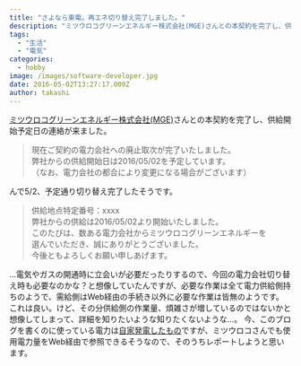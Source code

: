 ```yaml
---
title: "さよなら東電。再エネ切り替え完了しました。"
description: "ミツウロコグリーンエネルギー株式会社(MGE)さんとの本契約を完了し、供給開始予定日の連絡が来ました。  現在ご契約の電力会社への廃止取次が完了いたしました。 ..."
tags:
  - "生活"
  - "電気"
categories:
  - hobby
image: /images/software-developer.jpg
date: 2016-05-02T13:27:17.000Z
author: takashi
---
```



<a href="https://www.mitsuurokogreenenergy.com/company/vision.html">ミツウロコグリーンエネルギー株式会社(MGE)</a>さんとの本契約を完了し、供給開始予定日の連絡が来ました。
<blockquote>
  現在ご契約の電力会社への廃止取次が完了いたしました。<br />
  弊社からの供給開始日は2016/05/02を予定しています。<br />
  （なお、電力会社の都合により変更になる場合がございます）
</blockquote>
んで5/2、予定通り切り替え完了したそうです。
<blockquote>
  供給地点特定番号：xxxx<br />
  弊社からの供給は2016/05/02より開始いたしました。<br />
  このたびは、数ある電力会社からミツウロコグリーンエネルギーを<br />
  選んでいただき、誠にありがとうございました。<br />
  今後ともよろしくお願い申しあげます。
</blockquote>
…電気やガスの開通時に立会いが必要だったりするので、今回の電力会社切り替え時も必要なのかな？と想像していたんですが、必要な作業は全て電力供給側持ちのようで、需給側はWeb経由の手続き以外に必要な作業は皆無のようです。
これは良い。けど、その分供給側の作業量、煩雑さが増しているのではないかと想像してしまって、詳細を知りたいような知りたくないような…。
今、このブログを書くのに使っている電力は<a href="http://blog.rinka-blossom.com/how_to_make_diy_offgrid/">自家発電したもの</a>ですが、ミツウロコさんでも使用電力量をWeb経由で参照できるそうなので、そのうちレポートしようと思います。